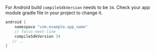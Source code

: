 For Android build `compileSdkVersion` needs to be `34`. Check your app module gradle file in your
project to change it.

```groovy
android {
    namespace "com.example.app_name"
    // focus-next-line
    compileSdkVersion 34
   // ..
}
```
